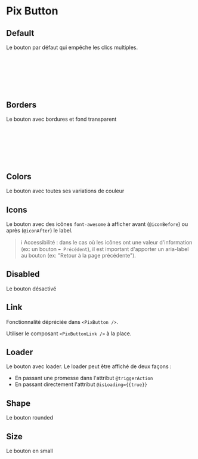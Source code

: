 
<Meta of={ButtonStories} />

# Pix Button

## Default

Le bouton par défaut qui empêche les clics multiples.

<Canvas of={ButtonStories.Primary} />

```html
<button
  type="button"
  class="pix-button pix-button--shape-squircle pix-button--size-big pix-button--background-blue"
>
  Button label
</button>
```

## Borders

Le bouton avec bordures et fond transparent

```html
<button
  type="button"
  class="pix-button pix-button--background-transparent-light pix-button--border pix-button--shape-squircle pix-button--size-big"
>
  Button label
</button>
```

## Colors

Le bouton avec toutes ses variations de couleur

## Icons

Le bouton avec des icônes `font-awesome` à afficher avant (`@iconBefore`) ou après (`@iconAfter`) le label.

> ℹ️ Accessibilité : dans le cas où les icônes ont une valeur d'information (ex:&nbsp;un bouton `⬅️ Précédent`), il est important d'apporter un aria-label au bouton (ex:&nbsp;"Retour à la page précédente").

## Disabled

Le bouton désactivé

## Link

Fonctionnalité dépréciée dans `<PixButton />`.

Utiliser le composant `<PixButtonLink />` à la place.

## Loader

Le bouton avec loader.
Le loader peut être affiché de deux façons :

- En passant une promesse dans l'attribut `@triggerAction`
- En passant directement l'attribut `@isLoading={{true}}`

## Shape

Le bouton rounded

## Size

Le bouton en small
